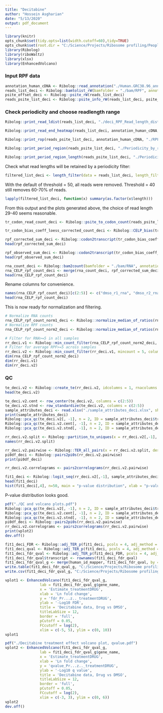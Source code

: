 ---
title: "Decitabine"
author: "Hossein Asgharian"
date: "5/13/2020"
output: pdf_document
---
```{r message=FALSE, warning=FALSE}
library(knitr)
opts_chunk$set(tidy.opts=list(width.cutoff=60),tidy=TRUE)
opts_chunk$set(root.dir = "C:/Science/Projects/Ribosome profiling/People/Abe/")
library(Ribolog)
library(riboWaltz)
library(xlsx)
library(EnhancedVolcano)

```

### Input RPF data

```{r}
annotation_human_cDNA <- Ribolog::read_annotation("./Human.GRC38.96_annotation.txt")
reads_list_deci <- Ribolog::bamtolist_rW(bamfolder = "./bam/RPF", annotation = annotation_human_cDNA)
psite_offset_deci <- Ribolog::psite_rW(reads_list_deci)
reads_psite_list_deci <- Ribolog::psite_info_rW(reads_list_deci, psite_offset_deci)

```

### Check periodicity and choose readlength range
```{r}
Ribolog::print_read_ldist(reads_list_deci, "./deci_RPF_Read_length_distributions.pdf")

Ribolog::print_read_end_heatmap(reads_list_deci, annotation_human_cDNA, "./deci_RPF_read_end_heatmaps.pdf")

Ribolog::print_rop(reads_psite_list_deci, annotation_human_cDNA, "./RPF_ribosome_occupancy_profiles_from_annotation.pdf")

Ribolog::print_period_region(reads_psite_list_deci, "./Periodicity_by_region.pdf")

Ribolog::print_period_region_length(reads_psite_list_deci, "./Periodicity_by_length_region.pdf")

```

Check what read lengths will be retained by a periodicity filter:

```{r}
filtered_list_deci <- length_filter(data = reads_list_deci, length_filter_mode = "periodicity", periodicity_threshold = 40)
```

With the default of threshold = 50, all reads were removed. Threshold = 40 still removes 60-70% of reads.

```{r}
lapply(filtered_list_deci, function(x) summary(as.factor(x$length)))
```

From this output and the plots generated above, the choice of read length 29-40 seems reasonable. 

```{r message=FALSE, warning=FALSE}
tr_codon_read_count_deci <- Ribolog::psite_to_codon_count(reads_psite_list_deci, c(29:40), annotation_human_cDNA,  "./Human.GRC38.96_cDNA_longest_CDS.txt")

```

```{r message=FALSE, warning=FALSE}
tr_codon_bias_coeff_loess_corrected_count_deci <- Ribolog::CELP_bias(tr_codon_read_count_deci, loess_method = "direct")

```

```{r message=FALSE, warning=FALSE}
rpf_corrected_sum_deci <- Ribolog::codon2transcript(tr_codon_bias_coeff_loess_corrected_count_deci$tr_codon_read_count_loess_corrected, count.type = "corrected_count")
head(rpf_corrected_sum_deci)

```

```{r}
rpf_observed_sum_deci <- Ribolog::codon2transcript(tr_codon_bias_coeff_loess_corrected_count_deci$tr_codon_read_count_loess_corrected, count.type = "observed_count")
head(rpf_observed_sum_deci)

```

```{r}
rna_count_deci <- Ribolog::bam2count(bamfolder = "./bam/RNA", annotation = annotation_human_cDNA)
rna_CELP_rpf_count_deci <- merge(rna_count_deci, rpf_corrected_sum_deci, by = "transcript")
head(rna_CELP_rpf_count_deci)

```

Rename columns for convenience.
```{r}
names(rna_CELP_rpf_count_deci)[c(2:5)] <- c("dmso_r1_rna", "dmso_r2_rna", "drug_r1_rna", "drug_r2_rna")
head(rna_CELP_rpf_count_deci)
```

This is now ready for normalization and filtering.

```{r}
# Normalize RNA counts
rna_CELP_rpf_count_norm1_deci <- Ribolog::normalize_median_of_ratios(rna_CELP_rpf_count_deci, c(2:5))
# Normalize RPF counts
rna_CELP_rpf_count_norm2_deci <- Ribolog::normalize_median_of_ratios(rna_CELP_rpf_count_norm1_deci, c(6:9))

```



```{r}
# Filter for RNA>=5 in all samples
rr_deci.v1 <- Ribolog::min_count_filter(rna_CELP_rpf_count_norm2_deci, mincount = 10, columns = c(2:5), method = "all") 
# Filter for average RPF>=5 across samples
rr_deci.v2 <- Ribolog::min_count_filter(rr_deci.v1, mincount = 5, columns = c(6:9), method = "average") 
dim(rna_CELP_rpf_count_norm2_deci)
dim(rr_deci.v1)
dim(rr_deci.v2)

```

### QC

```{r}
te_deci.v2 <- Ribolog::create_te(rr_deci.v2, idcolumns = 1, rnacolumns = c(2:5), rpfcolumns = c(6:9))
head(te_deci.v2)
```

```{r}
te_deci.v2.cent <- row_center(te_deci.v2, columns = c(2:5))
te_deci.v2.stnd <- row_standardize(te_deci.v2, columns = c(2:5))
sample_attributes_deci <- read.xlsx("./sample_attributes_deci.xlsx", sheetIndex = 1, header = TRUE)
print(sample_attributes_deci)
Ribolog::pca_qc(te_deci.v2[, -1], n = 2, ID = sample_attributes_deci$treatment[c(1:4)])
Ribolog::pca_qc(te_deci.v2.cent[, -1], n = 2, ID = sample_attributes_deci$treatment[c(1:4)])
Ribolog::pca_qc(te_deci.v2.stnd[, -1], n = 2, ID = sample_attributes_deci$treatment[c(1:4)])

```


```{r}
rr_deci.v2.split <- Ribolog::partition_to_uniques(x = rr_deci.v2[,-1], design = sample_attributes_deci, uniqueID = "replicate_name")
names(rr_deci.v2.split)

```

```{r}
rr_deci.v2.pairwise <- Ribolog::TER_all_pairs(x = rr_deci.v2.split, design = sample_attributes_deci, outcome = "read_type", uniqueID = "replicate_name", groupID = "treatment")
pi0df_deci <- Ribolog::pairs2pi0s(rr_deci.v2.pairwise)
print(pi0df_deci)


```

```{r results='hide'}
rr_deci.v2.correlograms <- pairs2correlograms(rr_deci.v2.pairwise)

```

```{r message = FALSE, warning = FALSE}
fit1_deci <- Ribolog::logit_seq(rr_deci.v2[,-1], sample_attributes_deci, read_type ~ treatment, as.vector(rr_deci.v2$transcript)) 
head(fit1_deci)
hist(fit1_deci[,4], n=50, main = "p-value distribution", xlab = "p-value")

```

P-value distribution looks good.

```{r}
pdf("./QC and volcano plots.pdf")
Ribolog::pca_qc(te_deci.v2[, -1], n = 2, ID = sample_attributes_deci$treatment[c(1:4)])
Ribolog::pca_qc(te_deci.v2.cent[, -1], n = 2, ID = sample_attributes_deci$treatment[c(1:4)])
Ribolog::pca_qc(te_deci.v2.stnd[, -1], n = 2, ID = sample_attributes_deci$treatment[c(1:4)])
pi0df_deci <- Ribolog::pairs2pi0s(rr_deci.v2.pairwise)
rr_deci.v2.correlograms <- pairs2correlograms(rr_deci.v2.pairwise)
print(vplot2)
dev.off()
```


```{r}
fit1_deci_FDR <- Ribolog::adj_TER_p(fit1_deci, pcols = 4, adj_method = "fdr")
fit1_deci_qval <- Ribolog::adj_TER_p(fit1_deci, pcols = 4, adj_method = "qvalue")
fit1_deci_fdr_qval <- Ribolog::adj_TER_p(fit1_deci_FDR, pcols = 4, adj_method = "qvalue")
fit1_deci_fdr_qval$transcript <- rownames(fit1_deci_fdr_qval)
fit1_deci_fdr_qval_g <- merge(human_id_mapper, fit1_deci_fdr_qval, by = "transcript")
write.table(fit1_deci_fdr_qval_g, "C:/Science/Projects/Ribosome profiling/People/Abe/fit1_deci_fdr_qval_g.txt", row.names = FALSE)
write.csv(fit1_deci_fdr_qval_g, "C:/Science/Projects/Ribosome profiling/People/Abe/fit1_deci_fdr_qval_g.csv", row.names = FALSE)

```

```{r message = FALSE, warning = FALSE, fig.width = 6, fig.height = 7}
vplot1 <- EnhancedVolcano(fit1_deci_fdr_qval_g,
                lab = fit1_deci_fdr_qval_g$gene_name,
                x = 'Estimate_treatmentDRUG',
                xlab = 'Ln fold change',
                y = 'fdr_Pr...z.._treatmentDRUG',
                ylab = '-Log10 FDR',
                title = 'Decitabine data, Drug vs DMSO',
                titleLabSize = 12,
                border = 'full',
                pCutoff = 0.05,
                FCcutoff = log(2),
                xlim = c(-5, 5), ylim = c(0, 10)) 
vplot1

```


```{r message = FALSE, warning = FALSE, fig.width = 6, fig.height = 7}
pdf("./Decitabine treatment effect volcano plot, qvalue.pdf")
vplot2 <- EnhancedVolcano(fit1_deci_fdr_qval_g,
                lab = fit1_deci_fdr_qval_g$gene_name,
                x = 'Estimate_treatmentDRUG',
                xlab = 'Ln fold change',
                y = 'qvalue_Pr...z.._treatmentDRUG',
                ylab = '-Log10 q value',
                title = 'Decitabine data, Drug vs DMSO',
                titleLabSize = 12,
                border = 'full',
                pCutoff = 0.05,
                FCcutoff = log(2),
                xlim = c(-3, 3), ylim = c(0, 6)) 
vplot2
dev.off()
```

